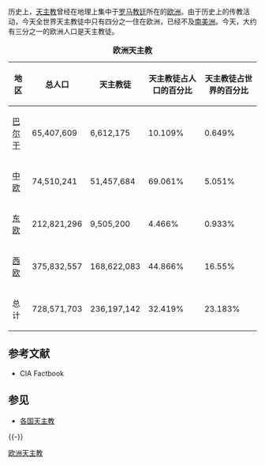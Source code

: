 历史上，[[天主教|天主教]]曾经在地理上集中于[[罗马教廷|罗马教廷]]所在的[[欧洲|欧洲]]。由于历史上的传教活动，今天全世界天主教徒中只有四分之一住在欧洲，已经不及[[南美洲|南美洲]]。今天，大约有三分之一的欧洲人口是天主教徒。

{| class="wikitable"
|+ '''欧洲天主教'''
|- bgcolor=#CCCCFF
! 地区
! 总人口
! 天主教徒
! 天主教徒占人口的百分比
! 天主教徒占世界的百分比
|- ALIGN=center bgcolor=#F0F8FF
| [[巴尔干|巴尔干]]
| 65,407,609
| 6,612,175
| 10.109%
| 0.649%
|- ALIGN=center bgcolor=#F0F8FF
| [[中欧|中欧]]
| 74,510,241
| 51,457,684
| 69.061%
| 5.051%
|- ALIGN=center bgcolor=#F0F8FF
| [[东欧|东欧]]
| 212,821,296
| 9,505,200
| 4.466%
| 0.933%
|- ALIGN=center bgcolor=#F0F8FF
| [[西欧|西欧]]
| 375,832,557
| 168,622,083
| 44.866%
| 16.55%
|- bgcolor=#99FFFF
! 总计
! 728,571,703
! 236,197,142
! 32.419%
! 23.183%
|}

==参考文献==
{{Reflist}}
*CIA Factbook {{cite web|url=https://www.cia.gov/library/publications/the-world-factbook/fields/2122.html|title=Field Listing - Religions|accessdate=2007-04-17|archive-date=2018-12-25|archive-url=https://web.archive.org/web/20181225125904/https://www.cia.gov/library/publications/the-world-factbook/fields/2122.html|dead-url=no}}

==参见==
*[[各国天主教|各国天主教]]

{{-}}
{{欧洲各国天主教}}

[[Category:欧洲天主教|]]